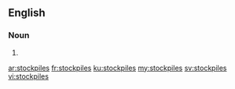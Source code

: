 ==English==

===Noun===
{{head|en|plural}}

# {{plural of|stockpile|lang=en|nocat=1}}

[[ar:stockpiles]]
[[fr:stockpiles]]
[[ku:stockpiles]]
[[my:stockpiles]]
[[sv:stockpiles]]
[[vi:stockpiles]]
